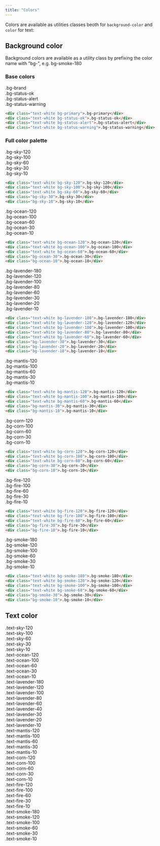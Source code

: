 ```yaml
---
title: "Colors"
---
```


Colors are available as utilities classes beoth for `background-color` and `color` for text:

## Background color

Background colors are available as a utility class by prefixing the color name with "bg-", e.g. bg-smoke-180

### Base colors

<div class="background-block text-white bg-brand">.bg-brand</div>
<div class="background-block text-white bg-status-ok">.bg-status-ok</div>
<div class="background-block text-white bg-status-alert">.bg-status-alert</div>
<div class="background-block text-white bg-status-warning">
  .bg-status-warning
</div>

```html
<div class="text-white bg-primary">.bg-primary</div>
<div class="text-white bg-status-ok">.bg-status-ok</div>
<div class="text-white bg-status-alert">.bg-status-alert</div>
<div class="text-white bg-status-warning">.bg-status-warning</div>
```

### Full color palette

<div class="background-block text-white bg-sky-120">.bg-sky-120</div>
<div class="background-block text-white bg-sky-100">.bg-sky-100</div>
<div class="background-block text-white bg-sky-60">.bg-sky-60</div>
<div class="background-block bg-sky-30">.bg-sky-30</div>
<div class="background-block bg-sky-10">.bg-sky-10</div>

```html
<div class="text-white bg-sky-120">.bg-sky-120</div>
<div class="text-white bg-sky-100">.bg-sky-100</div>
<div class="text-white bg-sky-60">.bg-sky-60</div>
<div class="bg-sky-30">.bg-sky-30</div>
<div class="bg-sky-10">.bg-sky-10</div>
```

<div class="background-block text-white bg-ocean-120">.bg-ocean-120</div>
<div class="background-block text-white bg-ocean-100">.bg-ocean-100</div>
<div class="background-block text-white bg-ocean-60">.bg-ocean-60</div>
<div class="background-block bg-ocean-30">.bg-ocean-30</div>
<div class="background-block bg-ocean-10">.bg-ocean-10</div>

```html
<div class="text-white bg-ocean-120">.bg-ocean-120</div>
<div class="text-white bg-ocean-100">.bg-ocean-100</div>
<div class="text-white bg-ocean-60">.bg-ocean-60</div>
<div class="bg-ocean-30">.bg-ocean-30</div>
<div class="bg-ocean-10">.bg-ocean-10</div>
```

<div class="background-block text-white bg-lavender-180">.bg-lavender-180</div>
<div class="background-block text-white bg-lavender-120">.bg-lavender-120</div>
<div class="background-block text-white bg-lavender-100">.bg-lavender-100</div>
<div class="background-block text-white bg-lavender-80">.bg-lavender-80</div>
<div class="background-block text-white bg-lavender-60">.bg-lavender-60</div>
<div class="background-block bg-lavender-30">.bg-lavender-30</div>
<div class="background-block bg-lavender-20">.bg-lavender-20</div>
<div class="background-block bg-lavender-10">.bg-lavender-10</div>

```html
<div class="text-white bg-lavender-180">.bg-lavender-180</div>
<div class="text-white bg-lavender-120">.bg-lavender-120</div>
<div class="text-white bg-lavender-100">.bg-lavender-100</div>
<div class="text-white bg-lavender-80">.bg-lavender-80</div>
<div class="text-white bg-lavender-60">.bg-lavender-60</div>
<div class="bg-lavender-30">.bg-lavender-30</div>
<div class="bg-lavender-20">.bg-lavender-20</div>
<div class="bg-lavender-10">.bg-lavender-10</div>
```

<div class="background-block text-white bg-mantis-120">.bg-mantis-120</div>
<div class="background-block text-white bg-mantis-100">.bg-mantis-100</div>
<div class="background-block text-white bg-mantis-60">.bg-mantis-60</div>
<div class="background-block bg-mantis-30">.bg-mantis-30</div>
<div class="background-block bg-mantis-10">.bg-mantis-10</div>

```html
<div class="text-white bg-mantis-120">.bg-mantis-120</div>
<div class="text-white bg-mantis-100">.bg-mantis-100</div>
<div class="text-white bg-mantis-60">.bg-mantis-60</div>
<div class="bg-mantis-30">.bg-mantis-30</div>
<div class="bg-mantis-10">.bg-mantis-10</div>
```

<div class="background-block text-white bg-corn-120">.bg-corn-120</div>
<div class="background-block text-white bg-corn-100">.bg-corn-100</div>
<div class="background-block text-white bg-corn-60">.bg-corn-60</div>
<div class="background-block bg-corn-30">.bg-corn-30</div>
<div class="background-block bg-corn-10">.bg-corn-10</div>

```html
<div class="text-white bg-corn-120">.bg-corn-120</div>
<div class="text-white bg-corn-100">.bg-corn-100</div>
<div class="text-white bg-corn-60">.bg-corn-60</div>
<div class="bg-corn-30">.bg-corn-30</div>
<div class="bg-corn-10">.bg-corn-10</div>
```

<div class="background-block text-white bg-fire-120">.bg-fire-120</div>
<div class="background-block text-white bg-fire-100">.bg-fire-100</div>
<div class="background-block text-white bg-fire-60">.bg-fire-60</div>
<div class="background-block bg-fire-30">.bg-fire-30</div>
<div class="background-block bg-fire-10">.bg-fire-10</div>

```html
<div class="text-white bg-fire-120">.bg-fire-120</div>
<div class="text-white bg-fire-100">.bg-fire-100</div>
<div class="text-white bg-fire-60">.bg-fire-60</div>
<div class="bg-fire-30">.bg-fire-30</div>
<div class="bg-fire-10">.bg-fire-10</div>
```

<div class="background-block text-white bg-smoke-180">.bg-smoke-180</div>
<div class="background-block text-white bg-smoke-120">.bg-smoke-120</div>
<div class="background-block text-white bg-smoke-100">.bg-smoke-100</div>
<div class="background-block text-white bg-smoke-60">.bg-smoke-60</div>
<div class="background-block bg-smoke-30">.bg-smoke-30</div>
<div class="background-block bg-smoke-10">.bg-smoke-10</div>

```html
<div class="text-white bg-smoke-180">.bg-smoke-180</div>
<div class="text-white bg-smoke-120">.bg-smoke-120</div>
<div class="text-white bg-smoke-100">.bg-smoke-100</div>
<div class="text-white bg-smoke-60">.bg-smoke-60</div>
<div class="bg-smoke-30">.bg-smoke-30</div>
<div class="bg-smoke-10">.bg-smoke-10</div>
```

## Text color

<div class="text-block">
  <span class="text-sky-120">.text-sky-120</span>
</div>
<div class="text-block">
  <span class="text-sky-100">.text-sky-100</span>
</div>
<div class="text-block">
  <span class="text-sky-60">.text-sky-60</span>
</div>
<div class="text-block bg-smoke-180">
  <span class="text-sky-30">.text-sky-30</span>
</div>
<div class="text-block bg-smoke-180">
  <span class="text-sky-10">.text-sky-10</span>
</div>

<div class="text-block">
  <span class="text-ocean-120">.text-ocean-120</span>
</div>
<div class="text-block">
  <span class="text-ocean-100">.text-ocean-100</span>
</div>
<div class="text-block">
  <span class="text-ocean-60">.text-ocean-60</span>
</div>
<div class="text-block bg-smoke-180">
  <span class="text-ocean-30">.text-ocean-30</span>
</div>
<div class="text-block bg-smoke-180">
  <span class="text-ocean-10">.text-ocean-10</span>
</div>

<div class="text-block">
  <span class="text-lavender-180">.text-lavender-180</span>
</div>
<div class="text-block">
  <span class="text-lavender-120">.text-lavender-120</span>
</div>
<div class="text-block">
  <span class="text-lavender-100">.text-lavender-100</span>
</div>
<div class="text-block">
  <span class="text-lavender-80">.text-lavender-80</span>
</div>
<div class="text-block">
  <span class="text-lavender-60">.text-lavender-60</span>
</div>
<div class="text-block">
  <span class="text-lavender-40">.text-lavender-40</span>
</div>
<div class="text-block bg-smoke-180">
  <span class="text-lavender-30">.text-lavender-30</span>
</div>
<div class="text-block bg-smoke-180">
  <span class="text-lavender-20">.text-lavender-20</span>
</div>
<div class="text-block bg-smoke-180">
  <span class="text-lavender-10">.text-lavender-10</span>
</div>

<div class="text-block">
  <span class="text-mantis-120">.text-mantis-120</span>
</div>
<div class="text-block">
  <span class="text-mantis-100">.text-mantis-100</span>
</div>
<div class="text-block">
  <span class="text-mantis-60">.text-mantis-60</span>
</div>
<div class="text-block bg-smoke-180">
  <span class="text-mantis-30">.text-mantis-30</span>
</div>
<div class="text-block bg-smoke-180">
  <span class="text-mantis-10">.text-mantis-10</span>
</div>

<div class="text-block">
  <span class="text-corn-120">.text-corn-120</span>
</div>
<div class="text-block">
  <span class="text-corn-100">.text-corn-100</span>
</div>
<div class="text-block">
  <span class="text-corn-60">.text-corn-60</span>
</div>
<div class="text-block bg-smoke-180">
  <span class="text-corn-30">.text-corn-30</span>
</div>
<div class="text-block bg-smoke-180">
  <span class="text-corn-10">.text-corn-10</span>
</div>

<div class="text-block">
  <span class="text-fire-120">.text-fire-120</span>
</div>
<div class="text-block">
  <span class="text-fire-100">.text-fire-100</span>
</div>
<div class="text-block">
  <span class="text-fire-60">.text-fire-60</span>
</div>
<div class="text-block bg-smoke-180">
  <span class="text-fire-30">.text-fire-30</span>
</div>
<div class="text-block bg-smoke-180">
  <span class="text-fire-10">.text-fire-10</span>
</div>

<div class="text-block">
  <span class="text-smoke-180">.text-smoke-180</span>
</div>
<div class="text-block">
  <span class="text-smoke-120">.text-smoke-120</span>
</div>
<div class="text-block">
  <span class="text-smoke-100">.text-smoke-100</span>
</div>
<div class="text-block">
  <span class="text-smoke-60">.text-smoke-60</span>
</div>
<div class="text-block bg-smoke-180">
  <span class="text-smoke-30">.text-smoke-30</span>
</div>
<div class="text-block bg-smoke-180">
  <span class="text-smoke-10">.text-smoke-10</span>
</div>
